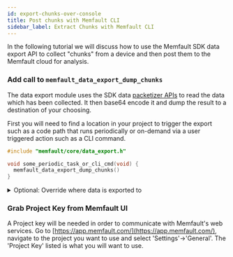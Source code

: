 ```yaml
---
id: export-chunks-over-console
title: Post chunks with Memfault CLI
sidebar_label: Extract Chunks with Memfault CLI
---
```



In the following tutorial we will discuss how to use the Memfault SDK data
export API to collect "chunks" from a device and then post them to the Memfault
cloud for analysis.

### Add call to `memfault_data_export_dump_chunks`

The data export module uses the SDK data
[packetizer APIs](https://mflt.io/data-to-cloud) to read the data which has been
collected. It then base64 encode it and dump the result to a destination of your
choosing.

First you will need to find a location in your project to trigger the export
such as a code path that runs periodically or on-demand via a user triggered
action such as a CLI command.

```c
#include "memfault/core/data_export.h"

void some_periodic_task_or_cli_cmd(void) {
  memfault_data_export_dump_chunks()
}
```

<details>

<summary> Optional: Override where data is exported to </summary>

By default, the data_export module will dump results to the console using the
`memfault_platform_log` implementation that was added as part of the
[initial integration](/docs/mcu/introduction#getting-started).

However, the location can be overriden so data can be published elsewhere (i.e
directly to a file):

```c
#include "memfault/core/data_export.h"

void memfault_data_export_base64_encoded_chunk(const char *chunk_str) {
   user_export_write_string_to_file(chunk_str);
}
```

</details>

### Grab Project Key from Memfault UI

A Project key will be needed in order to communicate with Memfault's web
services. Go to [https://app.memfault.com/](https://app.memfault.com/), navigate
to the project you want to use and select 'Settings'→'General'. The 'Project
Key' listed is what you will want to use.

<PostChunksWithMemfaultCli />

